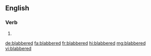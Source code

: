 ==English==

===Verb===
{{head|en|verb form}}

# {{en-past of|blabber}}

[[de:blabbered]]
[[fa:blabbered]]
[[fr:blabbered]]
[[hi:blabbered]]
[[mg:blabbered]]
[[vi:blabbered]]